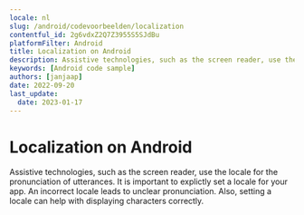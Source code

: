 ```yaml
---
locale: nl
slug: /android/codevoorbeelden/localization
contentful_id: 2g6vdxZ2Q7Z3955S5SJdBu
platformFilter: Android
title: Localization on Android
description: Assistive technologies, such as the screen reader, use the locale for the pronunciation of utterances.
keywords: [Android code sample]
authors: [janjaap]
date: 2022-09-20
last_update:
  date: 2023-01-17
---
```


# Localization on Android

Assistive technologies, such as the screen reader, use the locale for the pronunciation of utterances. It is important to explictly set a locale for your app. An incorrect locale leads to unclear pronunciation. Also, setting a locale can help with displaying characters correctly.

<CodeSample id="text-localization" locale="nl" platform="android"/>
